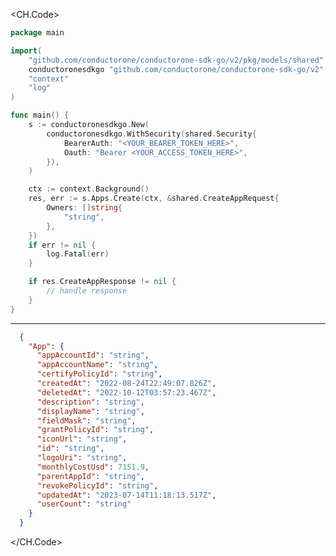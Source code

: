 
<CH.Code>
```go Create.go
package main

import(
	"github.com/conductorone/conductorone-sdk-go/v2/pkg/models/shared"
	conductoronesdkgo "github.com/conductorone/conductorone-sdk-go/v2"
	"context"
	"log"
)

func main() {
    s := conductoronesdkgo.New(
        conductoronesdkgo.WithSecurity(shared.Security{
            BearerAuth: "<YOUR_BEARER_TOKEN_HERE>",
            Oauth: "Bearer <YOUR_ACCESS_TOKEN_HERE>",
        }),
    )

    ctx := context.Background()
    res, err := s.Apps.Create(ctx, &shared.CreateAppRequest{
        Owners: []string{
            "string",
        },
    })
    if err != nil {
        log.Fatal(err)
    }

    if res.CreateAppResponse != nil {
        // handle response
    }
}
```
---

```json Example Response
  {
    "App": {
      "appAccountId": "string",
      "appAccountName": "string",
      "certifyPolicyId": "string",
      "createdAt": "2022-08-24T22:49:07.826Z",
      "deletedAt": "2022-10-12T03:57:23.467Z",
      "description": "string",
      "displayName": "string",
      "fieldMask": "string",
      "grantPolicyId": "string",
      "iconUrl": "string",
      "id": "string",
      "logoUri": "string",
      "monthlyCostUsd": 7151.9,
      "parentAppId": "string",
      "revokePolicyId": "string",
      "updatedAt": "2023-07-14T11:18:13.517Z",
      "userCount": "string"
    }
  }
```
</CH.Code>
